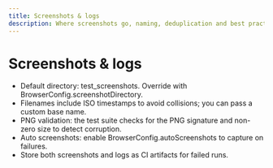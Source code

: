 ```yaml
---
title: Screenshots & logs
description: Where screenshots go, naming, deduplication and best practices
---
```


# Screenshots & logs

- Default directory: test_screenshots. Override with BrowserConfig.screenshotDirectory.
- Filenames include ISO timestamps to avoid collisions; you can pass a custom base name.
- PNG validation: the test suite checks for the PNG signature and non-zero size to detect corruption.
- Auto screenshots: enable BrowserConfig.autoScreenshots to capture on failures.
- Store both screenshots and logs as CI artifacts for failed runs.
